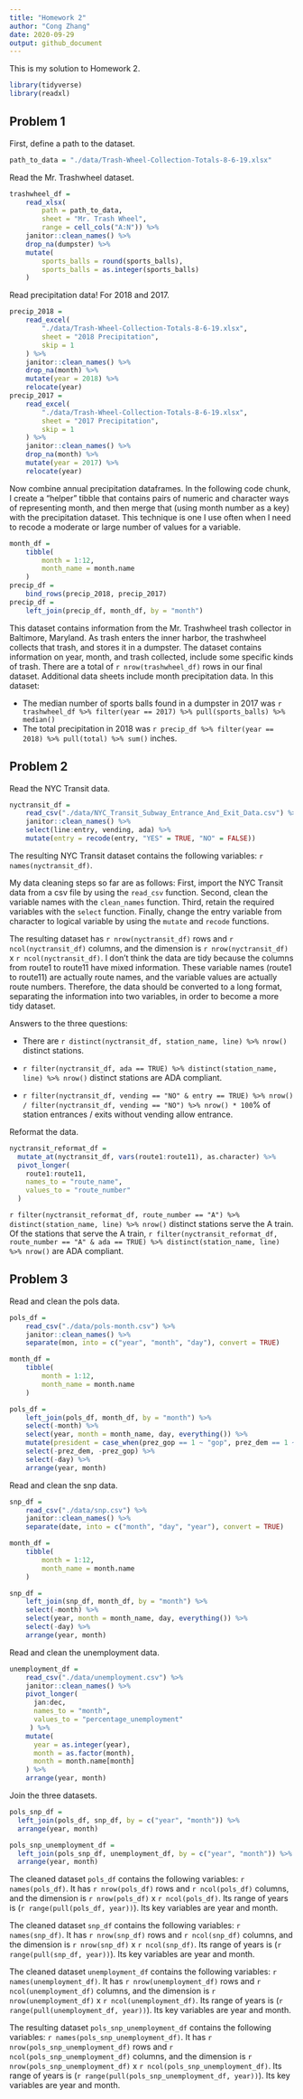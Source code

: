```yaml
---
title: "Homework 2"
author: "Cong Zhang"
date: 2020-09-29
output: github_document
---
```


This is my solution to Homework 2.

```r
library(tidyverse)
library(readxl)
```


## Problem 1

First, define a path to the dataset. 

```r
path_to_data = "./data/Trash-Wheel-Collection-Totals-8-6-19.xlsx"
```


Read the Mr. Trashwheel dataset. 

```r
trashwheel_df = 
	read_xlsx(
		path = path_to_data,
		sheet = "Mr. Trash Wheel",
		range = cell_cols("A:N")) %>% 
	janitor::clean_names() %>% 
	drop_na(dumpster) %>% 
	mutate(
		sports_balls = round(sports_balls),
		sports_balls = as.integer(sports_balls)
	)
```

Read precipitation data! For 2018 and 2017. 

```r
precip_2018 = 
	read_excel(
		"./data/Trash-Wheel-Collection-Totals-8-6-19.xlsx",
		sheet = "2018 Precipitation",
		skip = 1
	) %>% 
	janitor::clean_names() %>% 
	drop_na(month) %>% 
	mutate(year = 2018) %>% 
	relocate(year)
precip_2017 = 
	read_excel(
		"./data/Trash-Wheel-Collection-Totals-8-6-19.xlsx",
		sheet = "2017 Precipitation",
		skip = 1
	) %>% 
	janitor::clean_names() %>% 
	drop_na(month) %>% 
	mutate(year = 2017) %>% 
	relocate(year)
```

Now combine annual precipitation dataframes. In the following code chunk, I create a "helper" tibble that contains pairs of numeric and character ways of representing month, and then merge that (using month number as a key) with the precipitation dataset. This technique is one I use often when I need to recode a moderate or large number of values for a variable. 

```r
month_df = 
	tibble(
		month = 1:12,
		month_name = month.name
	)
precip_df = 
	bind_rows(precip_2018, precip_2017)
precip_df =
	left_join(precip_df, month_df, by = "month")
```

This dataset contains information from the Mr. Trashwheel trash collector in Baltimore, Maryland. As trash enters the inner harbor, the trashwheel collects that trash, and stores it in a dumpster. The dataset contains information on year, month, and trash collected, include some specific kinds of trash. There are a total of `r nrow(trashwheel_df)` rows in our final dataset. Additional data sheets include month precipitation data. In this dataset:

* The median number of sports balls found in a dumpster in 2017 was `r trashwheel_df %>% filter(year == 2017) %>% pull(sports_balls) %>% median()`
* The total precipitation in 2018 was `r precip_df %>% filter(year == 2018) %>% pull(total) %>% sum()` inches.


## Problem 2

Read the NYC Transit data. 

```r
nyctransit_df = 
	read_csv("./data/NYC_Transit_Subway_Entrance_And_Exit_Data.csv") %>% 
	janitor::clean_names() %>% 
	select(line:entry, vending, ada) %>% 
	mutate(entry = recode(entry, "YES" = TRUE, "NO" = FALSE))
```

The resulting NYC Transit dataset contains the following variables: `r names(nyctransit_df)`.

My data cleaning steps so far are as follows: First, import the NYC Transit data from a csv file by using the `read_csv` function. Second, clean the variable names with the `clean_names` function. Third, retain the required variables with the `select` function. Finally, change the entry variable from character to logical variable by using the `mutate` and `recode` functions.

The resulting dataset has `r nrow(nyctransit_df)` rows and `r ncol(nyctransit_df)` columns, and the dimension is `r nrow(nyctransit_df)` x `r ncol(nyctransit_df)`. I don't  think the data are tidy because the columns from route1 to route11 have mixed information. These variable names (route1 to route11) are actually route names, and the variable values are actually route numbers. Therefore, the data should be converted to a long format, separating the information into two variables, in order to become a more tidy dataset.


Answers to the three questions:

* There are `r distinct(nyctransit_df, station_name, line) %>% nrow()` distinct stations.

* `r filter(nyctransit_df, ada == TRUE) %>% distinct(station_name, line) %>% nrow()` distinct stations are ADA compliant.

* `r filter(nyctransit_df, vending == "NO" & entry == TRUE) %>% nrow() / filter(nyctransit_df, vending == "NO") %>% nrow() * 100`% of station entrances / exits without vending allow entrance.


Reformat the data.

```r
nyctransit_reformat_df =
  mutate_at(nyctransit_df, vars(route1:route11), as.character) %>% 
  pivot_longer(
    route1:route11,
    names_to = "route_name",
    values_to = "route_number"
  )
```

`r filter(nyctransit_reformat_df, route_number == "A") %>% distinct(station_name, line) %>% nrow()` distinct stations serve the A train. Of the stations that serve the A train, `r filter(nyctransit_reformat_df, route_number == "A" & ada == TRUE) %>% distinct(station_name, line) %>% nrow()` are ADA compliant.


## Problem 3

Read and clean the pols data. 

```r
pols_df = 
	read_csv("./data/pols-month.csv") %>% 
	janitor::clean_names() %>% 
	separate(mon, into = c("year", "month", "day"), convert = TRUE)  

month_df = 
	tibble(
		month = 1:12,
		month_name = month.name
	)

pols_df =
	left_join(pols_df, month_df, by = "month") %>% 
	select(-month) %>% 
	select(year, month = month_name, day, everything()) %>% 
	mutate(president = case_when(prez_gop == 1 ~ "gop", prez_dem == 1 ~ "dem")) %>% 
	select(-prez_dem, -prez_gop) %>% 
	select(-day) %>% 
	arrange(year, month)
```


Read and clean the snp data. 

```r
snp_df = 
	read_csv("./data/snp.csv") %>% 
	janitor::clean_names() %>% 
	separate(date, into = c("month", "day", "year"), convert = TRUE)  

month_df = 
	tibble(
		month = 1:12,
		month_name = month.name
	)

snp_df =
	left_join(snp_df, month_df, by = "month") %>% 
	select(-month) %>% 
	select(year, month = month_name, day, everything()) %>% 
	select(-day) %>% 
	arrange(year, month)
```


Read and clean the unemployment data. 

```r
unemployment_df = 
	read_csv("./data/unemployment.csv") %>% 
	janitor::clean_names() %>% 
	pivot_longer(
	  jan:dec,
	  names_to = "month",
	  values_to = "percentage_unemployment"
	 ) %>% 
	mutate(
	  year = as.integer(year),
	  month = as.factor(month),
	  month = month.name[month]
	) %>% 
	arrange(year, month)
```


Join the three datasets.

```r
pols_snp_df =
  left_join(pols_df, snp_df, by = c("year", "month")) %>%
  arrange(year, month)

pols_snp_unemployment_df =
  left_join(pols_snp_df, unemployment_df, by = c("year", "month")) %>%
  arrange(year, month)
```

The cleaned dataset `pols_df` contains the following variables: `r names(pols_df)`. It has `r nrow(pols_df)` rows and `r ncol(pols_df)` columns, and the dimension is `r nrow(pols_df)` x `r ncol(pols_df)`. Its range of years is (`r range(pull(pols_df, year))`). Its key variables are year and month.

The cleaned dataset `snp_df` contains the following variables: `r names(snp_df)`. It has `r nrow(snp_df)` rows and `r ncol(snp_df)` columns, and the dimension is `r nrow(snp_df)` x `r ncol(snp_df)`. Its range of years is (`r range(pull(snp_df, year))`). Its key variables are year and month.

The cleaned dataset `unemployment_df` contains the following variables: `r names(unemployment_df)`. It has `r nrow(unemployment_df)` rows and `r ncol(unemployment_df)` columns, and the dimension is `r nrow(unemployment_df)` x `r ncol(unemployment_df)`. Its range of years is (`r range(pull(unemployment_df, year))`). Its key variables are year and month.

The resulting dataset `pols_snp_unemployment_df` contains the following variables: `r names(pols_snp_unemployment_df)`. It has `r nrow(pols_snp_unemployment_df)` rows and `r ncol(pols_snp_unemployment_df)` columns, and the dimension is `r nrow(pols_snp_unemployment_df)` x `r ncol(pols_snp_unemployment_df)`. Its range of years is (`r range(pull(pols_snp_unemployment_df, year))`). Its key variables are year and month.

